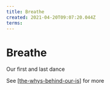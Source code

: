 ```yaml
---
title: Breathe
created: 2021-04-20T09:07:20.044Z
terms:
---
```


# Breathe

Our first and last dance

See [[the-whys-behind-our-is]] for more

[//begin]: # 'Autogenerated link references for markdown compatibility'
[the-whys-behind-our-is]: the-whys-behind-our-is 'The Whys Behind our Is'
[//end]: # 'Autogenerated link references'
